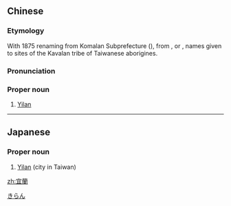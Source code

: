 {{also|宜兰}}
==Chinese==
{{zh-forms|s=宜兰}}

===Etymology===
With 1875 renaming from Komalan Subprefecture ({{lang|zh|噶瑪蘭廳}}), from {{etyl|nan|zh}} {{zh-l|噶瑪蘭|tr=Kat-má-lán}}, {{zh-l|蛤仔蘭|tr=Kap-chú-lân}} or {{zh-l|蛤仔難|tr=Kap-á-lān}}, names given to sites of the Kavalan tribe of Taiwanese aborigines.

===Pronunciation===
{{zh-pron
|m=Yílán
|c=ji4 laan4
|h=pfs=Ngì-làn
|md=Ngiè-làng
|mn=Gî-lân
|cat=pn
}}

===Proper noun===
{{zh-proper noun}}

# [[Yilan]] {{gloss|city in Taiwan}}

{{zh-cat|Cities}}

----

==Japanese==
{{ja-kanjitab|ぎ|らん|yomi=o}}

===Proper noun===
{{ja-pos|ぎらん|proper}}

# [[Yilan]] (city in Taiwan)

[[Category:ja:Cities|きらん]]

[[zh:宜蘭]]